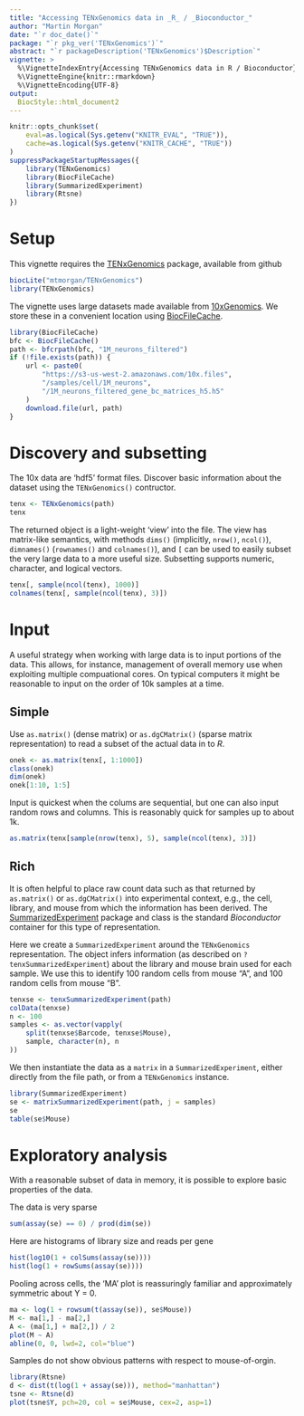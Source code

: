 ```yaml
---
title: "Accessing TENxGenomics data in _R_ / _Bioconductor_"
author: "Martin Morgan"
date: "`r doc_date()`"
package: "`r pkg_ver('TENxGenomics')`"
abstract: "`r packageDescription('TENxGenomics')$Description`"
vignette: >
  %\VignetteIndexEntry{Accessing TENxGenomics data in R / Bioconductor}
  %\VignetteEngine{knitr::rmarkdown}
  %\VignetteEncoding{UTF-8}
output: 
  BiocStyle::html_document2
---
```


```r
knitr::opts_chunk$set(
    eval=as.logical(Sys.getenv("KNITR_EVAL", "TRUE")),
    cache=as.logical(Sys.getenv("KNITR_CACHE", "TRUE"))
)
suppressPackageStartupMessages({
    library(TENxGenomics)
    library(BiocFileCache)
    library(SummarizedExperiment)
    library(Rtsne)
})
```

# Setup

This vignette requires the [TENxGenomics][] package, available from github

```r
biocLite("mtmorgan/TENxGenomics")
library(TENxGenomics)
```

The vignette uses large datasets made available from
[10xGenomics][]. We store these in a convenient location using
[BiocFileCache][].

```r
library(BiocFileCache)
bfc <- BiocFileCache()
path <- bfcrpath(bfc, "1M_neurons_filtered")
if (!file.exists(path)) {
    url <- paste0(
        "https://s3-us-west-2.amazonaws.com/10x.files",
        "/samples/cell/1M_neurons",
        "/1M_neurons_filtered_gene_bc_matrices_h5.h5"
    )
    download.file(url, path)
}

```

# Discovery and subsetting

The 10x data are 'hdf5' format files. Discover basic information about
the dataset using the `TENxGenomics()` contructor.

```r
tenx <- TENxGenomics(path)
tenx
```

The returned object is a light-weight 'view' into the file. The view
has matrix-like semantics, with methods `dims()` (implicitly,
`nrow()`, `ncol()`), `dimnames()` (`rownames()` and `colnames()`), and
`[` can be used to easily subset the very large data to a more useful
size. Subsetting supports numeric, character, and logical vectors.

```r
tenx[, sample(ncol(tenx), 1000)]
colnames(tenx[, sample(ncol(tenx), 3)])
```

# Input

A useful strategy when working with large data is to input portions of
the data. This allows, for instance, management of overall memory use
when exploiting multiple compuational cores. On typical computers it
might be reasonable to input on the order of 10k samples at a
time. 

## Simple

Use `as.matrix()` (dense matrix) or `as.dgCMatrix()` (sparse
matrix representation) to read a subset of the actual data in to _R_.

```r
onek <- as.matrix(tenx[, 1:1000])
class(onek)
dim(onek)
onek[1:10, 1:5]
```

Input is quickest when the colums are sequential, but one can also
input random rows and columns. This is reasonably quick for samples up
to about 1k.

```r
as.matrix(tenx[sample(nrow(tenx), 5), sample(ncol(tenx), 3)])
```

## Rich

It is often helpful to place raw count data such as that returned by
`as.matrix()` or `as.dgCMatrix()` into experimental context, e.g., the
cell, library, and mouse from which the information has been
derived. The [SummarizedExperiment][] package and class is the
standard _Bioconductor_ container for this type of representation.

Here we create a `SummarizedExperiment` around the `TENxGenomics`
representation. The object infers information (as described on
`?tenxSummarizedExperiment`) about the library and mouse brain used
for each sample. We use this to identify 100 random cells from mouse
"A", and 100 random cells from mouse "B".

```r
tenxse <- tenxSummarizedExperiment(path)
colData(tenxse)
n <- 100
samples <- as.vector(vapply(
    split(tenxse$Barcode, tenxse$Mouse),
    sample, character(n), n
))
```

We then instantiate the data as a `matrix` in a
`SummarizedExperiment`, either directly from the file path, or from a
`TENxGenomics` instance.

```r
library(SummarizedExperiment)
se <- matrixSummarizedExperiment(path, j = samples)
se
table(se$Mouse)
```

# Exploratory analysis

With a reasonable subset of data in memory, it is possible to explore
basic properties of the data.

The data is very sparse

```r
sum(assay(se) == 0) / prod(dim(se))
```

Here are histograms of library size and reads per gene

```r
hist(log10(1 + colSums(assay(se))))
hist(log(1 + rowSums(assay(se))))
```

Pooling across cells, the 'MA' plot is reassuringly familiar and
approximately symmetric about Y = 0.

```r
ma <- log(1 + rowsum(t(assay(se)), se$Mouse))
M <- ma[1,] - ma[2,]
A <- (ma[1,] + ma[2,]) / 2
plot(M ~ A)
abline(0, 0, lwd=2, col="blue")
```

Samples do not show obvious patterns with respect to mouse-of-orgin.

```r
library(Rtsne)
d <- dist(t(log(1 + assay(se))), method="manhattan")
tsne <- Rtsne(d)
plot(tsne$Y, pch=20, col = se$Mouse, cex=2, asp=1)
```

[TENxGenomics]: https:/github.com/mtmorgan/TENxGenomics
[10xGenomics]: https://support.10xgenomics.com/single-cell/datasets
[BiocFileCache]: https://bioconductor.org/packages/BiocFileCache
[SummarizedExperiment]: https://bioconductor.org/packages/SummarizedExperiment
